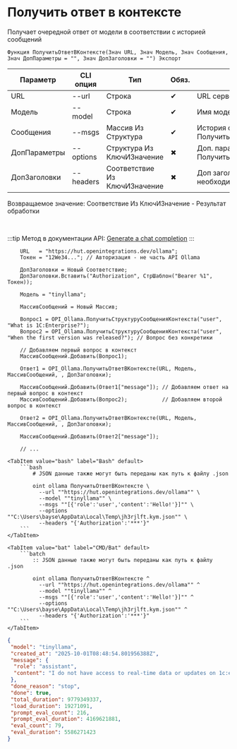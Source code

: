 ﻿---
sidebar_position: 3
description: Получить ответ в контексте и другие функции для работы с Ollama в Открытом пакете интеграций - бесплатной open-source библиотеке интеграций для 1С:Предприятие 8, OneScript и CLI
keywords: [1C, 1С, 1С:Предприятие, 1С:Предприятие 8.3, API, Интеграция, Сервисы, Обмен, OneScript, CLI, Ollama]
---


# Получить ответ в контексте
 Получает очередной ответ от модели в соответствии с историей сообщений



`Функция ПолучитьОтветВКонтексте(Знач URL, Знач Модель, Знач Сообщения, Знач ДопПараметры = "", Знач ДопЗаголовки = "") Экспорт`

  | Параметр | CLI опция | Тип | Обяз. | Назначение |
  |-|-|-|-|-|
  | URL | --url | Строка | &#x2714; | URL сервера Ollama |
  | Модель | --model | Строка | &#x2714; | Имя модели |
  | Сообщения | --msgs | Массив Из Структура | &#x2714; | История сообщений. См. ПолучитьСтруктуруСообщенияКонтекста |
  | ДопПараметры | --options | Структура Из КлючИЗначение | &#x2716; | Доп. параметры. См. ПолучитьСтруктуруПараметровЗапроса |
  | ДопЗаголовки | --headers | Соответствие Из КлючИЗначение | &#x2716; | Доп заголовки запроса, если необходимо |

  
  Возвращаемое значение:   Соответствие Из КлючИЗначение - Результат обработки

<br/>

:::tip
Метод в документации API: [Generate a chat completion](https://github.com/ollama/ollama/blob/main/docs/api.md#generate-a-chat-completion)
:::
<br/>


```bsl title="Пример использования для 1С:Предприятие/OneScript"
    URL   = "https://hut.openintegrations.dev/ollama";
    Токен = "12We34..."; // Авторизация - не часть API Ollama

    ДопЗаголовки = Новый Соответствие;
    ДопЗаголовки.Вставить("Authorization", СтрШаблон("Bearer %1", Токен));

    Модель = "tinyllama";

    МассивСообщений = Новый Массив;

    Вопрос1 = OPI_Ollama.ПолучитьСтруктуруСообщенияКонтекста("user", "What is 1C:Enterprise?");
    Вопрос2 = OPI_Ollama.ПолучитьСтруктуруСообщенияКонтекста("user", "When the first version was released?"); // Вопрос без конкретики

    // Добавляем первый вопрос в контекст
    МассивСообщений.Добавить(Вопрос1);

    Ответ1 = OPI_Ollama.ПолучитьОтветВКонтексте(URL, Модель, МассивСообщений, , ДопЗаголовки);

    МассивСообщений.Добавить(Ответ1["message"]); // Добавляем ответ на первый вопрос в контекст
    МассивСообщений.Добавить(Вопрос2);           // Добавляем второй вопрос в контекст

    Ответ2 = OPI_Ollama.ПолучитьОтветВКонтексте(URL, Модель, МассивСообщений, , ДопЗаголовки);

    МассивСообщений.Добавить(Ответ2["message"]);

    // ...
```
    

 <Tabs>
  
    <TabItem value="bash" label="Bash" default>
        ```bash
            # JSON данные также могут быть переданы как путь к файлу .json
            
            oint ollama ПолучитьОтветВКонтексте \
              --url ""https://hut.openintegrations.dev/ollama"" \
              --model ""tinyllama"" \
              --msgs ""[{'role':'user','content':'Hello!'}]"" \
              --options ""C:\Users\bayse\AppData\Local\Temp\jh3rjlft.kym.json"" \
              --headers "{'Authorization':'***'}"
        ```
    </TabItem>
  
    <TabItem value="bat" label="CMD/Bat" default>
        ```batch
            :: JSON данные также могут быть переданы как путь к файлу .json
            
            oint ollama ПолучитьОтветВКонтексте ^
              --url ""https://hut.openintegrations.dev/ollama"" ^
              --model ""tinyllama"" ^
              --msgs ""[{'role':'user','content':'Hello!'}]"" ^
              --options ""C:\Users\bayse\AppData\Local\Temp\jh3rjlft.kym.json"" ^
              --headers "{'Authorization':'***'}"
        ```
    </TabItem>
</Tabs>


```json title="Результат"
{
 "model": "tinyllama",
 "created_at": "2025-10-01T08:48:54.801956388Z",
 "message": {
  "role": "assistant",
  "content": "I do not have access to real-time data or updates on 1c:enterprise. However, according to the official website of 1c:enterprise, the latest release date of their software is currently unknown. It's best to visit the official website of sage to find out about the latest version and any significant changes that have been made in that timeframe."
 },
 "done_reason": "stop",
 "done": true,
 "total_duration": 9779349337,
 "load_duration": 19271091,
 "prompt_eval_count": 216,
 "prompt_eval_duration": 4169621881,
 "eval_count": 79,
 "eval_duration": 5586271423
}
```
